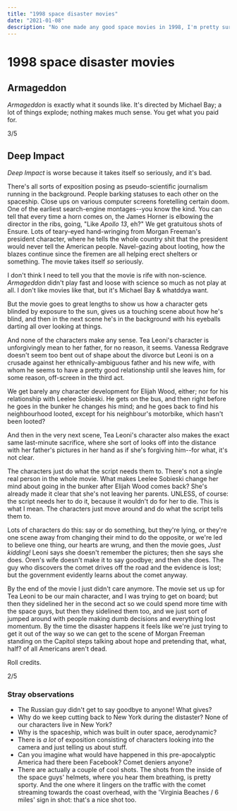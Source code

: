 ```yaml
---
title: "1998 space disaster movies"
date: "2021-01-08"
description: "No one made any good space movies in 1998, I'm pretty sure. Armageddon: 3/5 and Deep Impact: 2/5."
---
```



<Date date="2021-01-08" />

# 1998 space disaster movies

## Armageddon
_Armageddon_ is exactly what it sounds like. It's directed by Michael Bay; a lot of things explode; nothing makes much sense. You get what you paid for.

3/5

## Deep Impact

_Deep Impact_ is worse because it takes itself so seriously, and it's bad.

There's all sorts of exposition posing as pseudo-scientific journalism running in the background. People barking statuses to each other on the spaceship. Close ups on various computer screens foretelling certain doom. One of the earliest search-engine montages--you know the kind. You can tell that every time a horn comes on, the James Horner is elbowing the director in the ribs, going, "Like _Apollo 13_, eh?" We get gratuitous shots of Ensure. Lots of teary-eyed hand-wringing from Morgan Freeman's president character, where he tells the whole country shit that the president would never tell the American people. Navel-gazing about looting, how the blazes continue since the firemen are all helping erect shelters or something. The movie takes itself _so_ seriously.

I don't think I need to tell you that the movie is rife with non-science. _Armageddon_ didn't play fast and loose with science so much as not play at all. I don't like movies like that, but it's Michael Bay & whatddya want.

But the movie goes to great lengths to show us how a character gets blinded by exposure to the sun, gives us a touching scene about how he's blind, and then in the next scene he's in the background with his eyeballs darting all over looking at things.

And none of the characters make any sense. Tea Leoni's character is unforgivingly mean to her father, for no reason, it seems. Vanessa Redgrave doesn't seem too bent out of shape about the divorce but Leoni is on a crusade against her ethnically-ambiguous father and his new wife, with whom he seems to have a pretty good relationship until she leaves him, for some reason, off-screen in the third act.

We get barely any character development for Elijah Wood, either; nor for his relationship with Leelee Sobieski. He gets on the bus, and then right before he goes in the bunker he changes his mind; and he goes back to find his neighbourhood looted, except for his neighbour's motorbike, which hasn't been looted?

And then in the very next scene, Tea Leoni's character also makes the exact same last-minute sacrifice, where she sort of looks off into the distance with her father's pictures in her hand as if she's forgiving him--for what, it's not clear.

The characters just do what the script needs them to. There's not a single real person in the whole movie. What makes Leelee Sobieski change her mind about going in the bunker after Elijah Wood comes back? She's already made it clear that she's not leaving her parents. UNLESS, of course: the script needs her to do it, because it wouldn't do for her to die. This is what I mean. The characters just move around and do what the script tells them to.

Lots of characters do this: say or do something, but they're lying, or they're one scene away from changing their mind to do the opposite, or we're led to believe one thing, our hearts are wrung, and then the movie goes, _Just kidding!_ Leoni says she doesn't remember the pictures; then she says she does. Oren's wife doesn't make it to say goodbye; and then she does. The guy who discovers the comet drives off the road and the evidence is lost; but the government evidently learns about the comet anyway.

By the end of the movie I just didn't care anymore. The movie set us up for Tea Leoni to be our main character, and I was trying to get on board; but then they sidelined her in the second act so we could spend more time with the space guys, but then they sidelined them too, and we just sort of jumped around with people making dumb decisions and everything lost momentum. By the time the disaster happens it feels like we're just trying to get it out of the way so we can get to the scene of Morgan Freeman standing on the Capitol steps talking about hope and pretending that, what, half? of all Americans aren't dead.

Roll credits.

2/5

### Stray observations
- The Russian guy didn't get to say goodbye to anyone! What gives?
- Why do we keep cutting back to New York during the distaster? None of our characters live in New York?
- Why is the spaceship, which was built in outer space, aerodynamic?
- There is _a lot_ of exposition consisting of characters looking into the camera and just telling us about stuff.
- Can you imagine what would have happened in this pre-apocalyptic America had there been Facebook? Comet deniers anyone?
- There are actually a couple of cool shots. The shots from the inside of the space guys' helmets, where you hear them breathing, is pretty sporty. And the one where it lingers on the traffic with the comet streaming towards the coast overhead, with the 'Virginia Beaches / 6 miles' sign in shot: that's a nice shot too.